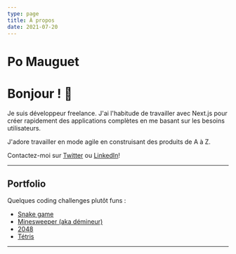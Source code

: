```yaml
---
type: page
title: À propos
date: 2021-07-20
---
```



# Po Mauguet

# Bonjour ! 👋

Je suis <RoughNotation type="highlight" show={true} color="#FECACA">développeur freelance</RoughNotation>. J'ai l'habitude de travailler avec Next.js pour créer rapidement des <RoughNotation type="highlight" animationDelay={1000} show={true} color="#A7F3D0">applications complètes</RoughNotation> en me basant sur les <RoughNotation type="highlight" show={true} color="#FDE68A">besoins utilisateurs</RoughNotation>.

J'adore travailler en mode <RoughNotation type="circle" show={true} color="tomato">agile</RoughNotation> en construisant des produits de A à Z.

Contactez-moi sur <a href="https://twitter.com/pom421">Twitter</a> ou <a href="https://www.linkedin.com/in/pierre-olivier-mauguet">LinkedIn</a>!

---

## Portfolio

Quelques coding challenges plutôt funs : 
- [Snake game](https://pom421.github.io/CodingChallenges/CC_03_Snake_game)
- [Minesweeper (aka démineur)](https://pom421.github.io/CodingChallenges/CC_71_minesweeper)
- [2048](https://pom421.github.io/CodingChallenges/CC_94_2048)
- [Tétris](https://pom421.github.io/CodingChallenges/MCC_01_Tetris)

---

<div>
  <SocialIcon url="https://twitter.com/pom421" style={{ height: 25, width: 25, marginRight: 10 }} bgColor="#e4e2ff" />
  <SocialIcon url="https://github.com/pom421" style={{ height: 25, width: 25, marginRight: 10 }} bgColor="#e4e2ff"  />
  <SocialIcon url="https://www.linkedin.com/in/pierre-olivier-mauguet/" style={{ height: 25, width: 25, marginRight: 10 }} bgColor="#e4e2ff"  />
</div>
